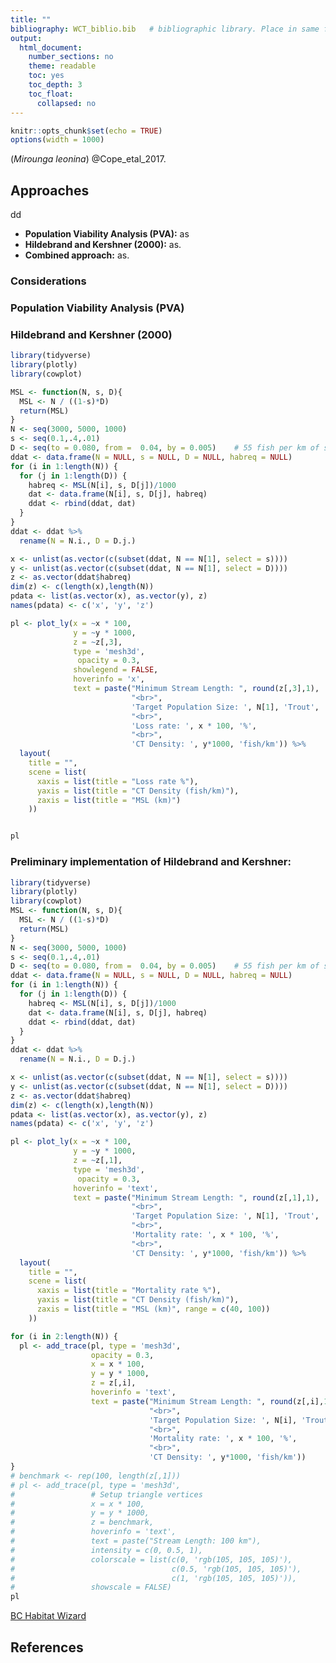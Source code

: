 ```yaml
---
title: ""
bibliography: WCT_biblio.bib   # bibliographic library. Place in same folder as .Rmd
output:
  html_document:
    number_sections: no
    theme: readable
    toc: yes
    toc_depth: 3
    toc_float:
      collapsed: no
---
```


```r
knitr::opts_chunk$set(echo = TRUE)
options(width = 1000)
```


 (*Mirounga leonina*) @Cope_etal_2017.

## Approaches   
dd
 
 * **Population Viability Analysis (PVA):** as 
 * **Hildebrand and Kershner (2000):** as.
 * **Combined approach:** as.
 
### Considerations



### Population Viability Analysis (PVA)  



###  Hildebrand and Kershner (2000)   

  
   
```r
library(tidyverse)
library(plotly)
library(cowplot)

MSL <- function(N, s, D){
  MSL <- N / ((1-s)*D)
  return(MSL)
}
N <- seq(3000, 5000, 1000)
s <- seq(0.1,.4,.01)
D <- seq(to = 0.080, from =  0.04, by = 0.005)    # 55 fish per km of stream
ddat <- data.frame(N = NULL, s = NULL, D = NULL, habreq = NULL)
for (i in 1:length(N)) {
  for (j in 1:length(D)) {
    habreq <- MSL(N[i], s, D[j])/1000
    dat <- data.frame(N[i], s, D[j], habreq)
    ddat <- rbind(ddat, dat)
  }
}
ddat <- ddat %>%
  rename(N = N.i., D = D.j.)

x <- unlist(as.vector(c(subset(ddat, N == N[1], select = s))))
y <- unlist(as.vector(c(subset(ddat, N == N[1], select = D))))
z <- as.vector(ddat$habreq)
dim(z) <- c(length(x),length(N))
pdata <- list(as.vector(x), as.vector(y), z)
names(pdata) <- c('x', 'y', 'z')

pl <- plot_ly(x = ~x * 100,
              y = ~y * 1000,
              z = ~z[,3],
              type = 'mesh3d',
               opacity = 0.3,
              showlegend = FALSE,
              hoverinfo = 'x',
              text = paste("Minimum Stream Length: ", round(z[,3],1), 'km',
                           "<br>",
                           'Target Population Size: ', N[1], 'Trout',
                           "<br>",
                           'Loss rate: ', x * 100, '%',
                           "<br>",
                           'CT Density: ', y*1000, 'fish/km')) %>%
  layout(
    title = "",
    scene = list(
      xaxis = list(title = "Loss rate %"),
      yaxis = list(title = "CT Density (fish/km)"),
      zaxis = list(title = "MSL (km)")
    ))


pl

```
  



  
 
  
###  Preliminary implementation of Hildebrand and Kershner:    


 
```r
library(tidyverse)
library(plotly)
library(cowplot)
MSL <- function(N, s, D){
  MSL <- N / ((1-s)*D)
  return(MSL)
}
N <- seq(3000, 5000, 1000)
s <- seq(0.1,.4,.01)
D <- seq(to = 0.080, from =  0.04, by = 0.005)    # 55 fish per km of stream
ddat <- data.frame(N = NULL, s = NULL, D = NULL, habreq = NULL)
for (i in 1:length(N)) {
  for (j in 1:length(D)) {
    habreq <- MSL(N[i], s, D[j])/1000
    dat <- data.frame(N[i], s, D[j], habreq)
    ddat <- rbind(ddat, dat)
  }
}
ddat <- ddat %>%
  rename(N = N.i., D = D.j.)

x <- unlist(as.vector(c(subset(ddat, N == N[1], select = s))))
y <- unlist(as.vector(c(subset(ddat, N == N[1], select = D))))
z <- as.vector(ddat$habreq)
dim(z) <- c(length(x),length(N))
pdata <- list(as.vector(x), as.vector(y), z)
names(pdata) <- c('x', 'y', 'z')

pl <- plot_ly(x = ~x * 100,
              y = ~y * 1000,
              z = ~z[,1],
              type = 'mesh3d',
               opacity = 0.3,
              hoverinfo = 'text',
              text = paste("Minimum Stream Length: ", round(z[,1],1), 'km',
                           "<br>",
                           'Target Population Size: ', N[1], 'Trout',
                           "<br>",
                           'Mortality rate: ', x * 100, '%',
                           "<br>",
                           'CT Density: ', y*1000, 'fish/km')) %>%
  layout(
    title = "",
    scene = list(
      xaxis = list(title = "Mortality rate %"),
      yaxis = list(title = "CT Density (fish/km)"),
      zaxis = list(title = "MSL (km)", range = c(40, 100))
    ))

for (i in 2:length(N)) {
  pl <- add_trace(pl, type = 'mesh3d',
                  opacity = 0.3,
                  x = x * 100,
                  y = y * 1000,
                  z = z[,i],
                  hoverinfo = 'text',
                  text = paste("Minimum Stream Length: ", round(z[,i],1), 'km',
                               "<br>",
                               'Target Population Size: ', N[i], 'Trout',
                               "<br>",
                               'Mortality rate: ', x * 100, '%',
                               "<br>",
                               'CT Density: ', y*1000, 'fish/km'))
}
# benchmark <- rep(100, length(z[,1]))
# pl <- add_trace(pl, type = 'mesh3d',
#                 # Setup triangle vertices
#                 x = x * 100,
#                 y = y * 1000,
#                 z = benchmark,
#                 hoverinfo = 'text',
#                 text = paste("Stream Length: 100 km"),
#                 intensity = c(0, 0.5, 1),
#                 colorscale = list(c(0, 'rgb(105, 105, 105)'),
#                                   c(0.5, 'rgb(105, 105, 105)'),
#                                   c(1, 'rgb(105, 105, 105)')),
#                 showscale = FALSE)
pl

```

 [BC Habitat Wizard](http://maps.gov.bc.ca/ess/hm/habwiz/) 




## References

